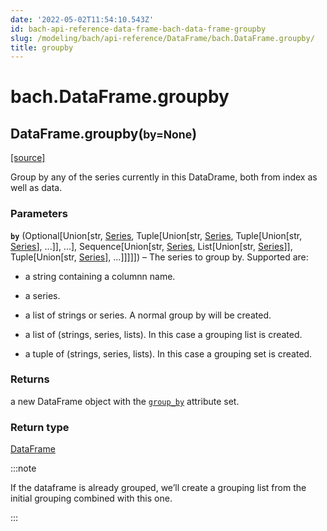 ```yaml
---
date: '2022-05-02T11:54:10.543Z'
id: bach-api-reference-data-frame-bach-data-frame-groupby
slug: /modeling/bach/api-reference/DataFrame/bach.DataFrame.groupby/
title: groupby
---
```


# bach.DataFrame.groupby

<div class="method">

<h2 class="signature-method"><span class="additional-name">DataFrame.</span><span class="name">groupby(</span><small class="parameter-list"><span class="parameter" id="by">by=None</span></small>)</h2>


&#8203;<span class="view-source">[[source]](https://github.com/objectiv/objectiv-analytics/blob/main/bach/bach/dataframe.py)</span>

<div class="content">

Group by any of the series currently in this DataDrame, both from index as well as data.


### Parameters

**`by`** (Optional[Union[str, [Series](/docs/modeling/bach/api-reference/Series/bach.Series/#bach.Series), Tuple[Union[str, [Series](/docs/modeling/bach/api-reference/Series/bach.Series/#bach.Series), Tuple[Union[str, [Series](/docs/modeling/bach/api-reference/Series/bach.Series/#bach.Series)], ...]], ...], Sequence[Union[str, [Series](/docs/modeling/bach/api-reference/Series/bach.Series/#bach.Series), List[Union[str, [Series](/docs/modeling/bach/api-reference/Series/bach.Series/#bach.Series)]], Tuple[Union[str, [Series](/docs/modeling/bach/api-reference/Series/bach.Series/#bach.Series)], ...]]]]]) – The series to group by. Supported are:

* a string containing a columnn name.

* a series.

* a list of strings or series. A normal group by will be created.

* a list of (strings, series, lists). In this case a grouping list is created.

* a tuple of (strings, series, lists). In this case a grouping set is created.




### Returns

a new DataFrame object with the [`group_by`](/docs/modeling/bach/api-reference/DataFrame/bach.DataFrame.group-by/#bach.DataFrame.group-by) attribute set.



### Return type

[DataFrame](/docs/modeling/bach/api-reference/DataFrame/bach.DataFrame/#bach.DataFrame)


:::note

If the dataframe is already grouped, we’ll create a grouping list from the initial
grouping combined with this one.


:::


</div>

</div>
